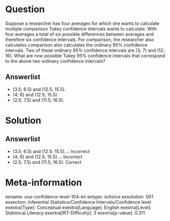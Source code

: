Question
========

Suppose a researcher has four averages for which she wants to calculate multiple comparison Tukey confidence intervals wants to calculate. With four averages a total of six possible differences between averages and therefore six confidence intervals. For comparison, the researcher also calculates comparison also calculates the ordinary 95% confidence intervals. Two of these ordinary 95% confidence intervals are (3; 7) and (12; 16). What are now possible Tukey 95% confidence intervals that correspond to the above two ordinary confidence intervals?

Answerlist
----------

* (3.5; 6.5) and (12.5; 15.5).
* (4; 6) and (12.5; 15.5).
* (2.5; 7.5) and (11.5; 16.5).

Solution
========

Answerlist
----------

* (3.5; 6.5) and (12.5; 15.5)...: Incorrect
* (4; 6) and (12.5; 15.5)...: Incorrect
* (2.5; 7.5) and (11.5; 16.5): Correct

Meta-information
================
exname: uva-confidence-level-104-en
extype: schoice
exsolution: 001
exsection: Inferential Statistics/Confidence Intervals/Confidence level
exextra[Type]: Conceptual
exextra[Language]: English
exextra[Level]: Statistical Literacy
exextra[IRT-Difficulty]: 3
exextra[p-value]: 0.311
